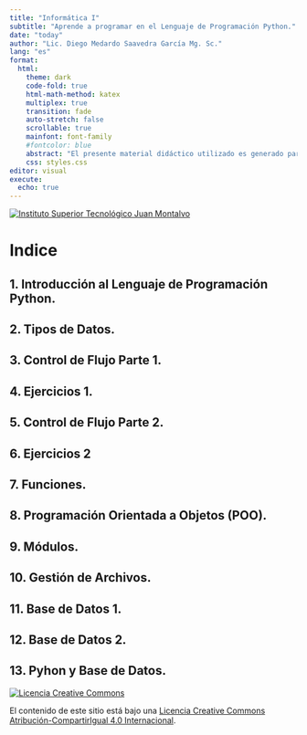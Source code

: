 ```yaml
---
title: "Informática I"
subtitle: "Aprende a programar en el Lenguaje de Programación Python."
date: "today"
author: "Lic. Diego Medardo Saavedra García Mg. Sc."
lang: "es"
format:
  html: 
    theme: dark
    code-fold: true
    html-math-method: katex
    multiplex: true
    transition: fade
    auto-stretch: false
    scrollable: true
    mainfont: font-family
    #fontcolor: blue
    abstract: "El presente material didáctico utilizado es generado para poder aprender las bases del programación en el Lenguaje de Programación Python."
    css: styles.css
editor: visual
execute: 
  echo: true
---
```


[![](img/LOGO-1.png "Instituto Superior Tecnológico Juan Montalvo"){fig-align="center"}](http://www.istjm.edu.ec)

# Indice

## 1. Introducción al Lenguaje de Programación Python.

## 2. Tipos de Datos.

## 3. Control de Flujo Parte 1.

## 4. Ejercicios 1.

## 5. Control de Flujo Parte 2.

## 6. Ejercicios 2

## 7. Funciones.

## 8. Programación Orientada a Objetos (POO).

## 9. Módulos.

## 10. Gestión de Archivos.

## 11. Base de Datos 1.

## 12. Base de Datos 2.

## 13. Pyhon y Base de Datos.

[![Licencia Creative Commons](https://i.creativecommons.org/l/by-sa/4.0/88x31.png){alt="Licencia Creative Commons"}](http://creativecommons.org/licenses/by-sa/4.0/)\

El contenido de este sitio está bajo una [Licencia Creative Commons Atribución-CompartirIgual 4.0 Internacional](http://creativecommons.org/licenses/by-sa/4.0/).

